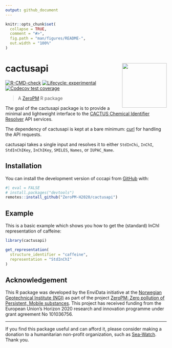 ```yaml
---
output: github_document
---
```


<!-- README.md is generated from README.Rmd. Please edit that file -->

```r
knitr::opts_chunk$set(
  collapse = TRUE,
  comment = "#>",
  fig.path = "man/figures/README-",
  out.width = "100%"
)
```

# cactusapi <img src="man/figures/logo.svg" align="right" height="139" />

<!-- badges: start -->
[![R-CMD-check](https://github.com/RaoulWolf/cactusapi/actions/workflows/R-CMD-check.yaml/badge.svg)](https://github.com/RaoulWolf/cactusapi/actions/workflows/R-CMD-check.yaml)
[![Lifecycle: experimental](https://img.shields.io/badge/lifecycle-experimental-orange.svg)](https://lifecycle.r-lib.org/articles/stages.html#experimental)
[![Codecov test coverage](https://codecov.io/gh/RaoulWolf/cactusapi/branch/master/graph/badge.svg)](https://app.codecov.io/gh/RaoulWolf/cactusapi?branch=master)
<!-- badges: end -->

> A [ZeroPM](https://zeropm.eu/) R package

The goal of the cactusapi package is to provide a minimal and lightweight 
interface to the 
[CACTUS Chemical Identifier Resolver](https://cactus.nci.nih.gov/chemical/structure) 
API services. 

The dependency of cactusapi is kept at a bare minimum: 
[curl](https://cran.r-project.org/web/packages/curl/index.html) for handling 
the API requests.

cactusapi takes a single input and resolves it to either `StdInChi`, `InChI`,
`StdInChIKey`, `InChIKey`, `SMILES`, `Names`, or `IUPAC_Name`. 

## Installation

You can install the development version of cccapi from 
[GitHub](https://github.com/) with:

``` r
#| eval = FALSE
# install.packages("devtools")
remotes::install_github("ZeroPM-H2020/cactusapi")
```

## Example

This is a basic example which shows you how to get the (standard) InChI 
representation of caffeine:

```r
library(cactusapi)

get_representation(
  structure_identifier = "caffeine", 
  representation = "StdInChI"
)
```

## Acknowledgement

This R package was developed by the EnviData initiative at the 
[Norwegian Geotechnical Institute (NGI)](https://www.ngi.no/eng) as part of the 
project 
[ZeroPM: Zero pollution of Persistent, Mobile substances](https://zeropm.eu/). 
This project has received funding from the European Union's Horizon 2020 
research and innovation programme under grant agreement No 101036756.

---

If you find this package useful and can afford it, please consider making a 
donation to a humanitarian non-profit organization, such as 
[Sea-Watch](https://sea-watch.org/en/). Thank you. 
